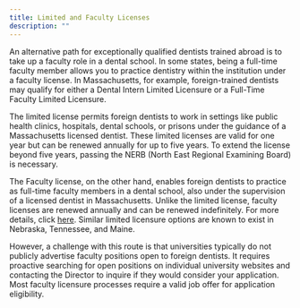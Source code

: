 ```yaml
---
title: Limited and Faculty Licenses
description: ""
---
```


An alternative path for exceptionally qualified dentists trained abroad is to
take up a faculty role in a dental school. In some states, being a full-time
faculty member allows you to practice dentistry within the institution under a
faculty license. In Massachusetts, for example, foreign-trained dentists may
qualify for either a Dental Intern Limited Licensure or a Full-Time Faculty
Limited Licensure.

The limited license permits foreign dentists to work in settings like public
health clinics, hospitals, dental schools, or prisons under the guidance of a
Massachusetts licensed dentist. These limited licenses are valid for one year
but can be renewed annually for up to five years. To extend the license beyond
five years, passing the NERB (North East Regional Examining Board) is necessary.

The Faculty license, on the other hand, enables foreign dentists to practice as
full-time faculty members in a dental school, also under the supervision of a
licensed dentist in Massachusetts. Unlike the limited license, faculty licenses
are renewed annually and can be renewed indefinitely. For more details, click
[here](https://www.mass.gov/limited-dental-licenses). Similar limited licensure
options are known to exist in Nebraska, Tennessee, and Maine.

However, a challenge with this route is that universities typically do not
publicly advertise faculty positions open to foreign dentists. It requires
proactive searching for open positions on individual university websites and
contacting the Director to inquire if they would consider your application. Most
faculty licensure processes require a valid job offer for application
eligibility.
